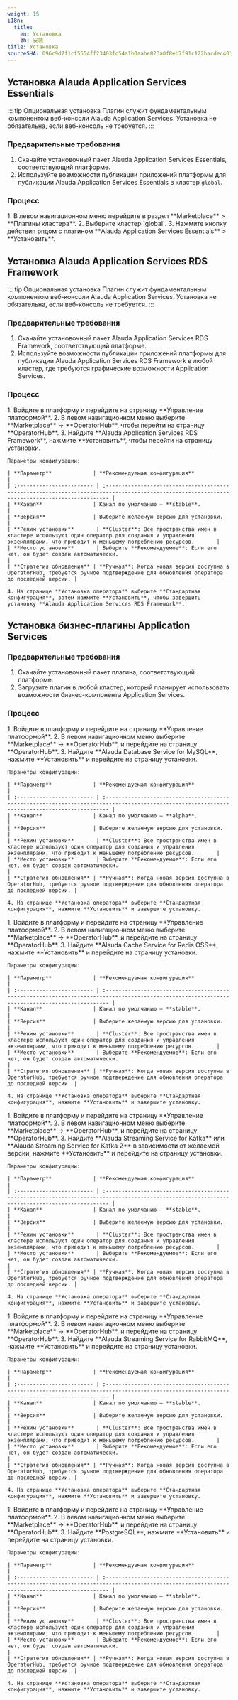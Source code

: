 ```yaml
---
weight: 15
i18n:
  title:
    en: Установка
    zh: 安装
title: Установка
sourceSHA: 096c9d7f1cf5554ff23403fc54a1b0aabe823a0f8eb7f91c122bacdec4015548
---
```


## Установка Alauda Application Services Essentials

::: tip Опциональная установка
Плагин служит фундаментальным компонентом веб-консоли Alauda Application Services. Установка не обязательна, если веб-консоль не требуется.
:::

### Предварительные требования

1. Скачайте установочный пакет Alauda Application Services Essentials, соответствующий платформе.
2. Используйте возможности публикации приложений платформы для публикации Alauda Application Services Essentials в кластер `global`.

### Процесс

<Tabs>
  <Tab label="Веб-консоль">
    1. В левом навигационном меню перейдите в раздел **Marketplace** > **Плагины кластера**.
    2. Выберите кластер `global`.
    3. Нажмите кнопку действия рядом с плагином **Alauda Application Services Essentials** > **Установить**.
  </Tab>
</Tabs>

## Установка Alauda Application Services RDS Framework

::: tip Опциональная установка
Плагин служит фундаментальным компонентом веб-консоли Alauda Application Services. Установка не обязательна, если веб-консоль не требуется.
:::

### Предварительные требования

1. Скачайте установочный пакет Alauda Application Services RDS Framework, соответствующий платформе.
2. Используйте возможности публикации приложений платформы для публикации Alauda Application Services RDS Framework в любой кластер, где требуются графические возможности Application Services.

### Процесс

<Tabs>
  <Tab label="Веб-консоль">
    1. Войдите в платформу и перейдите на страницу **Управление платформой**.
    2. В левом навигационном меню выберите **Marketplace** -> **OperatorHub**, чтобы перейти на страницу **OperatorHub**.
    3. Найдите **Alauda Application Services RDS Framework**, нажмите **Установить**, чтобы перейти на страницу установки.

    Параметры конфигурации:

    | **Параметр**             | **Рекомендуемая конфигурация**                                                                                                                  |
    | :------------------------ | :--------------------------------------------------------------------------------------------------------------------------------------------- |
    | **Канал**                | Канал по умолчанию — **stable**.                                                                                                                 |
    | **Версия**               | Выберите желаемую версию для установки.                                                                                                         |
    | **Режим установки**       | **Cluster**: Все пространства имен в кластере используют один оператор для создания и управления экземплярами, что приводит к меньшему потреблению ресурсов.       |
    | **Место установки**       | Выберите **Рекомендуемое**: Если его нет, он будет создан автоматически.                                                                  |
    | **Стратегия обновления** | **Ручная**: Когда новая версия доступна в OperatorHub, требуется ручное подтверждение для обновления оператора до последней версии. |

    4. На странице **Установка оператора** выберите **Стандартная конфигурация**, затем нажмите **Установить**, чтобы завершить установку **Alauda Application Services RDS Framework**.
  </Tab>
</Tabs>

## Установка бизнес-плагины Application Services

### Предварительные требования

1. Скачайте установочный пакет плагина, соответствующий платформе.
2. Загрузите плагин в любой кластер, который планирует использовать возможности бизнес-компонента Application Services.

### Процесс

<Tabs>
  <Tab label="MySQL">
    1. Войдите в платформу и перейдите на страницу **Управление платформой**.
    2. В левом навигационном меню выберите **Marketplace** -> **OperatorHub**, и перейдите на страницу **OperatorHub**.
    3. Найдите **Alauda Database Service for MySQL**, нажмите **Установить** и перейдите на страницу установки.

    Параметры конфигурации:

    | **Параметр**             | **Рекомендуемая конфигурация**                                                                                                                  |
    | :------------------------ | :--------------------------------------------------------------------------------------------------------------------------------------------- |
    | **Канал**                | Канал по умолчанию — **alpha**.                                                                                                              |
    | **Версия**               | Выберите желаемую версию для установки.                                                                                                         |
    | **Режим установки**       | **Cluster**: Все пространства имен в кластере используют один оператор для создания и управления экземплярами, что приводит к меньшему потреблению ресурсов.       |
    | **Место установки**       | Выберите **Рекомендуемое**: Если его нет, он будет создан автоматически.                                                                  |
    | **Стратегия обновления** | **Ручная**: Когда новая версия доступна в OperatorHub, требуется ручное подтверждение для обновления оператора до последней версии. |

    4. На странице **Установка оператора** выберите **Стандартная конфигурация**, нажмите **Установить** и завершите установку.
  </Tab>

  <Tab label="Redis">
    1. Войдите в платформу и перейдите на страницу **Управление платформой**.
    2. В левом навигационном меню выберите **Marketplace** -> **OperatorHub**, и перейдите на страницу **OperatorHub**.
    3. Найдите **Alauda Cache Service for Redis OSS**, нажмите **Установить** и перейдите на страницу установки.

    Параметры конфигурации:

    | **Параметр**             | **Рекомендуемая конфигурация**                                                                                                                  |
    | :------------------------ | :--------------------------------------------------------------------------------------------------------------------------------------------- |
    | **Канал**                | Канал по умолчанию — **stable**.                                                                                                             |
    | **Версия**               | Выберите желаемую версию для установки.                                                                                                         |
    | **Режим установки**       | **Cluster**: Все пространства имен в кластере используют один оператор для создания и управления экземплярами, что приводит к меньшему потреблению ресурсов.       |
    | **Место установки**       | Выберите **Рекомендуемое**: Если его нет, он будет создан автоматически.                                                                  |
    | **Стратегия обновления** | **Ручная**: Когда новая версия доступна в OperatorHub, требуется ручное подтверждение для обновления оператора до последней версии. |

    4. На странице **Установка оператора** выберите **Стандартная конфигурация**, нажмите **Установить** и завершите установку.
  </Tab>

  <Tab label="Kafka">
    1. Войдите в платформу и перейдите на страницу **Управление платформой**.
    2. В левом навигационном меню выберите **Marketplace** -> **OperatorHub**, и перейдите на страницу **OperatorHub**.
    3. Найдите **Alauda Streaming Service for Kafka** или **Alauda Streaming Service for Kafka 2** в зависимости от желаемой версии, нажмите **Установить** и перейдите на страницу установки.

    Параметры конфигурации:

    | **Параметр**             | **Рекомендуемая конфигурация**                                                                                                                  |
    | :------------------------ | :--------------------------------------------------------------------------------------------------------------------------------------------- |
    | **Канал**                | Канал по умолчанию — **stable**.                                                                                                             |
    | **Версия**               | Выберите желаемую версию для установки.                                                                                                         |
    | **Режим установки**       | **Cluster**: Все пространства имен в кластере используют один оператор для создания и управления экземплярами, что приводит к меньшему потреблению ресурсов.       |
    | **Место установки**       | Выберите **Рекомендуемое**: Если его нет, он будет создан автоматически.                                                                  |
    | **Стратегия обновления** | **Ручная**: Когда новая версия доступна в OperatorHub, требуется ручное подтверждение для обновления оператора до последней версии. |

    4. На странице **Установка оператора** выберите **Стандартная конфигурация**, нажмите **Установить** и завершите установку.
  </Tab>

  <Tab label="RabbitMQ">
    1. Войдите в платформу и перейдите на страницу **Управление платформой**.
    2. В левом навигационном меню выберите **Marketplace** -> **OperatorHub**, и перейдите на страницу **OperatorHub**.
    3. Найдите **Alauda Streaming Service for RabbitMQ**, нажмите **Установить** и перейдите на страницу установки.

    Параметры конфигурации:

    | **Параметр**             | **Рекомендуемая конфигурация**                                                                                                                  |
    | :------------------------ | :--------------------------------------------------------------------------------------------------------------------------------------------- |
    | **Канал**                | Канал по умолчанию — **stable**.                                                                                                             |
    | **Версия**               | Выберите желаемую версию для установки.                                                                                                         |
    | **Режим установки**       | **Cluster**: Все пространства имен в кластере используют один оператор для создания и управления экземплярами, что приводит к меньшему потреблению ресурсов.       |
    | **Место установки**       | Выберите **Рекомендуемое**: Если его нет, он будет создан автоматически.                                                                  |
    | **Стратегия обновления** | **Ручная**: Когда новая версия доступна в OperatorHub, требуется ручное подтверждение для обновления оператора до последней версии. |

    4. На странице **Установка оператора** выберите **Стандартная конфигурация**, нажмите **Установить** и завершите установку.
  </Tab>

  <Tab label="PostgreSQL">
    1. Войдите в платформу и перейдите на страницу **Управление платформой**.
    2. В левом навигационном меню выберите **Marketplace** -> **OperatorHub**, и перейдите на страницу **OperatorHub**.
    3. Найдите **PostgreSQL**, нажмите **Установить** и перейдите на страницу установки.

    Параметры конфигурации:

    | **Параметр**             | **Рекомендуемая конфигурация**                                                                                                                  |
    | :------------------------ | :--------------------------------------------------------------------------------------------------------------------------------------------- |
    | **Канал**                | Канал по умолчанию — **stable**.                                                                                                             |
    | **Версия**               | Выберите желаемую версию для установки.                                                                                                         |
    | **Режим установки**       | **Cluster**: Все пространства имен в кластере используют один оператор для создания и управления экземплярами, что приводит к меньшему потреблению ресурсов.       |
    | **Место установки**       | Выберите **Рекомендуемое**: Если его нет, он будет создан автоматически.                                                                  |
    | **Стратегия обновления** | **Ручная**: Когда новая версия доступна в OperatorHub, требуется ручное подтверждение для обновления оператора до последней версии. |

    4. На странице **Установка оператора** выберите **Стандартная конфигурация**, нажмите **Установить** и завершите установку.
  </Tab>
</Tabs>
